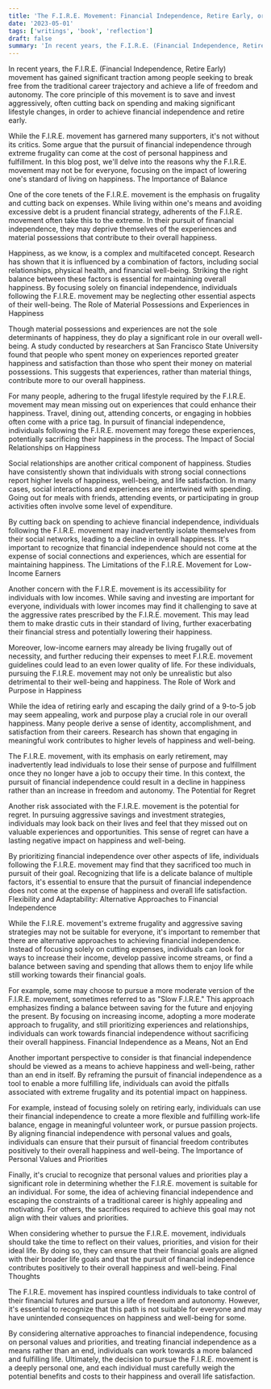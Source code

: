 ```yaml
---
title: 'The F.I.R.E. Movement: Financial Independence, Retire Early, or Lowered Happiness?'
date: '2023-05-01'
tags: ['writings', 'book', 'reflection']
draft: false
summary: 'In recent years, the F.I.R.E. (Financial Independence, Retire Early) movement has gained significant traction among people seeking to break free...'
---
```


In recent years, the F.I.R.E. (Financial Independence, Retire Early) movement has gained significant traction among people seeking to break free from the traditional career trajectory and achieve a life of freedom and autonomy. The core principle of this movement is to save and invest aggressively, often cutting back on spending and making significant lifestyle changes, in order to achieve financial independence and retire early.

While the F.I.R.E. movement has garnered many supporters, it's not without its critics. Some argue that the pursuit of financial independence through extreme frugality can come at the cost of personal happiness and fulfillment. In this blog post, we'll delve into the reasons why the F.I.R.E. movement may not be for everyone, focusing on the impact of lowering one's standard of living on happiness.
The Importance of Balance

One of the core tenets of the F.I.R.E. movement is the emphasis on frugality and cutting back on expenses. While living within one's means and avoiding excessive debt is a prudent financial strategy, adherents of the F.I.R.E. movement often take this to the extreme. In their pursuit of financial independence, they may deprive themselves of the experiences and material possessions that contribute to their overall happiness.

Happiness, as we know, is a complex and multifaceted concept. Research has shown that it is influenced by a combination of factors, including social relationships, physical health, and financial well-being. Striking the right balance between these factors is essential for maintaining overall happiness. By focusing solely on financial independence, individuals following the F.I.R.E. movement may be neglecting other essential aspects of their well-being.
The Role of Material Possessions and Experiences in Happiness

Though material possessions and experiences are not the sole determinants of happiness, they do play a significant role in our overall well-being. A study conducted by researchers at San Francisco State University found that people who spent money on experiences reported greater happiness and satisfaction than those who spent their money on material possessions. This suggests that experiences, rather than material things, contribute more to our overall happiness.

For many people, adhering to the frugal lifestyle required by the F.I.R.E. movement may mean missing out on experiences that could enhance their happiness. Travel, dining out, attending concerts, or engaging in hobbies often come with a price tag. In pursuit of financial independence, individuals following the F.I.R.E. movement may forego these experiences, potentially sacrificing their happiness in the process.
The Impact of Social Relationships on Happiness

Social relationships are another critical component of happiness. Studies have consistently shown that individuals with strong social connections report higher levels of happiness, well-being, and life satisfaction. In many cases, social interactions and experiences are intertwined with spending. Going out for meals with friends, attending events, or participating in group activities often involve some level of expenditure.

By cutting back on spending to achieve financial independence, individuals following the F.I.R.E. movement may inadvertently isolate themselves from their social networks, leading to a decline in overall happiness. It's important to recognize that financial independence should not come at the expense of social connections and experiences, which are essential for maintaining happiness.
The Limitations of the F.I.R.E. Movement for Low-Income Earners

Another concern with the F.I.R.E. movement is its accessibility for individuals with low incomes. While saving and investing are important for everyone, individuals with lower incomes may find it challenging to save at the aggressive rates prescribed by the F.I.R.E. movement. This may lead them to make drastic cuts in their standard of living, further exacerbating their financial stress and potentially lowering their happiness.

Moreover, low-income earners may already be living frugally out of necessity, and further reducing their expenses to meet F.I.R.E. movement guidelines could lead to an even lower quality of life. For these individuals, pursuing the F.I.R.E. movement may not only be unrealistic but also detrimental to their well-being and happiness.
The Role of Work and Purpose in Happiness

While the idea of retiring early and escaping the daily grind of a 9-to-5 job may seem appealing, work and purpose play a crucial role in our overall happiness. Many people derive a sense of identity, accomplishment, and satisfaction from their careers. Research has shown that engaging in meaningful work contributes to higher levels of happiness and well-being.

The F.I.R.E. movement, with its emphasis on early retirement, may inadvertently lead individuals to lose their sense of purpose and fulfillment once they no longer have a job to occupy their time. In this context, the pursuit of financial independence could result in a decline in happiness rather than an increase in freedom and autonomy.
The Potential for Regret

Another risk associated with the F.I.R.E. movement is the potential for regret. In pursuing aggressive savings and investment strategies, individuals may look back on their lives and feel that they missed out on valuable experiences and opportunities. This sense of regret can have a lasting negative impact on happiness and well-being.

By prioritizing financial independence over other aspects of life, individuals following the F.I.R.E. movement may find that they sacrificed too much in pursuit of their goal. Recognizing that life is a delicate balance of multiple factors, it's essential to ensure that the pursuit of financial independence does not come at the expense of happiness and overall life satisfaction.
Flexibility and Adaptability: Alternative Approaches to Financial Independence

While the F.I.R.E. movement's extreme frugality and aggressive saving strategies may not be suitable for everyone, it's important to remember that there are alternative approaches to achieving financial independence. Instead of focusing solely on cutting expenses, individuals can look for ways to increase their income, develop passive income streams, or find a balance between saving and spending that allows them to enjoy life while still working towards their financial goals.

For example, some may choose to pursue a more moderate version of the F.I.R.E. movement, sometimes referred to as "Slow F.I.R.E." This approach emphasizes finding a balance between saving for the future and enjoying the present. By focusing on increasing income, adopting a more moderate approach to frugality, and still prioritizing experiences and relationships, individuals can work towards financial independence without sacrificing their overall happiness.
Financial Independence as a Means, Not an End

Another important perspective to consider is that financial independence should be viewed as a means to achieve happiness and well-being, rather than an end in itself. By reframing the pursuit of financial independence as a tool to enable a more fulfilling life, individuals can avoid the pitfalls associated with extreme frugality and its potential impact on happiness.

For example, instead of focusing solely on retiring early, individuals can use their financial independence to create a more flexible and fulfilling work-life balance, engage in meaningful volunteer work, or pursue passion projects. By aligning financial independence with personal values and goals, individuals can ensure that their pursuit of financial freedom contributes positively to their overall happiness and well-being.
The Importance of Personal Values and Priorities

Finally, it's crucial to recognize that personal values and priorities play a significant role in determining whether the F.I.R.E. movement is suitable for an individual. For some, the idea of achieving financial independence and escaping the constraints of a traditional career is highly appealing and motivating. For others, the sacrifices required to achieve this goal may not align with their values and priorities.

When considering whether to pursue the F.I.R.E. movement, individuals should take the time to reflect on their values, priorities, and vision for their ideal life. By doing so, they can ensure that their financial goals are aligned with their broader life goals and that the pursuit of financial independence contributes positively to their overall happiness and well-being.
Final Thoughts

The F.I.R.E. movement has inspired countless individuals to take control of their financial futures and pursue a life of freedom and autonomy. However, it's essential to recognize that this path is not suitable for everyone and may have unintended consequences on happiness and well-being for some.

By considering alternative approaches to financial independence, focusing on personal values and priorities, and treating financial independence as a means rather than an end, individuals can work towards a more balanced and fulfilling life. Ultimately, the decision to pursue the F.I.R.E. movement is a deeply personal one, and each individual must carefully weigh the potential benefits and costs to their happiness and overall life satisfaction.
